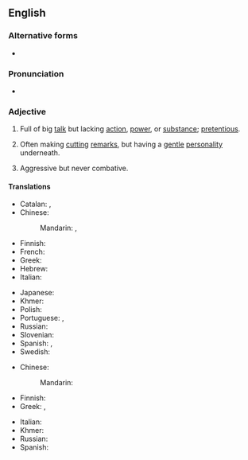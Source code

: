 ==English==

===Alternative forms===
* {{l|en|all bark but no bite}}

===Pronunciation===
* {{audio|en|en-au-all bark and no bite.ogg|Audio (AU)}}

===Adjective===
{{en-adj|-}}

# {{lb|en|idiomatic}} Full of big [[talk]] but lacking [[action]], [[power]], or [[substance]]; [[pretentious]].
# {{lb|en|idiomatic}} Often making [[cutting]] [[remarks]], but having a [[gentle]] [[personality]] underneath.
# {{lb|en|idiomatic}} Aggressive but never combative.

====Translations====
{{trans-top|full of big talk}}
* Catalan: {{t|ca|moltes bufes i pocs trons}}, {{t|ca|molta fressa i poca endreça}}
* Chinese:
*: Mandarin: {{t|cmn|光打雷，不下雨。}}, {{t+|cmn|光说不做}}
* Finnish: {{t|fi|paljon porua, vähän villoja}}
* French: {{t+|fr|grande gueule}}
* Greek: {{t|el|όλο λόγια|sc=Grek}}
* Hebrew: {{t|he|כלב נובח אינו נושך}} {{qualifier|a dog that barks, does not bite}}
* Italian: {{t|it|tutto fumo e niente arrosto}} {{qualifier|all smoke and no roast}}
{{trans-mid}}
* Japanese: {{t|ja|張り子の虎|tr=はりこのとら, harikonotora}} {{qualifier|[[papier-mâché]] tiger}}
* Khmer: {{t|km|ឆ្កែព្រុសមិនដែលខាំ}}
* Polish: {{t+|pl|krowa, która dużo ryczy, mało mleka daje}} {{qualifier|a cow that moos much, gives little milk}}
* Portuguese: {{t+|pt|cão que ladra não morde}}, {{t+|pt|cão que late não morde}} {{qualifier|a dog that barks does not bite}}
* Russian: {{t-needed|ru}}
* Slovenian: {{t|sl|peš, ki laja, ne griže}}
* Spanish: {{t|es|mucho ruido y pocas nueces}} {{qualifier|much noise and few nuts}}, {{t|es|ladra pero no muerde}}
* Swedish: {{t|sv|stor i orden men liten på jorden}}
{{trans-bottom}}

{{trans-top|making cutting remarks, but having a gentle personality underneath}}
* Chinese:
*: Mandarin: {{t-check|cmn|光说不做}}
* Finnish: {{t|fi|[[kova]] [[päältä]], [[pehmeä]] [[sisältä]]}}
* Greek: {{t|el|σκυλί που γαβγίζει δεν δαγκώνει|sc=Grek}}, {{t|el|σκύλος που γαβγίζει δεν δαγκώνει|sc=Grek}}
{{trans-mid}}
* Italian: {{t|it|cane che abbaia non morde}}
* Khmer: {{t|km|បានតែព្រុស}}
* Russian: {{t-needed|ru}}
* Spanish: {{t|es|perro ladrador, poco mordedor}}
{{trans-bottom}}